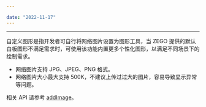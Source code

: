 ```yaml
---

date: "2022-11-17"
---
```


<Title>什么是自定义图形？</Title>



- - -

自定义图形是指开发者可自行将网络图片设置为图形工具，当 ZEGO 提供的默认白板图形不满足需求时，可使用该功能内置更多个性化图形，以满足不同场景下的绘制需求。

- 网络图片支持 JPG、JPEG、PNG 格式。
- 网络图片大小最大支持 500K，不建议上传过过大的图片，容易导致显示异常等问题。

相关 API 请参考 [addImage](https://doc-zh.zego.im/article/api?doc=WhiteBoardView_API~objective-c_ios~class~ZegoWhiteboardView#add-image-type-position-x-position-y-address-complete)。
